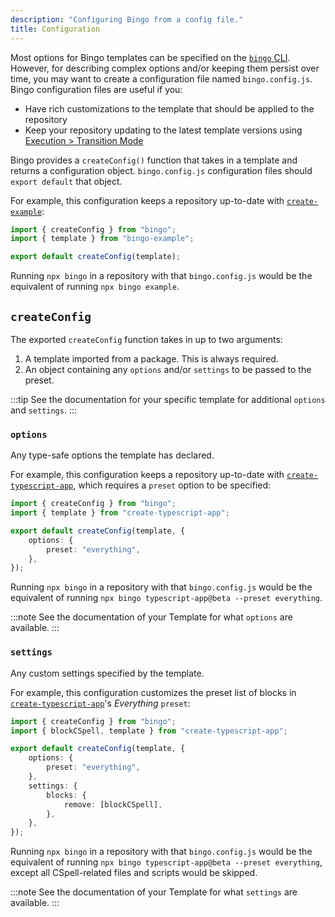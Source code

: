 ```yaml
---
description: "Configuring Bingo from a config file."
title: Configuration
---
```


Most options for Bingo templates can be specified on the [`bingo` CLI](/cli).
However, for describing complex options and/or keeping them persist over time, you may want to create a configuration file named `bingo.config.js`.
Bingo configuration files are useful if you:

- Have rich customizations to the template that should be applied to the repository
- Keep your repository updating to the latest template versions using [Execution > Transition Mode](/execution#transition-mode)

Bingo provides a `createConfig()` function that takes in a template and returns a configuration object.
`bingo.config.js` configuration files should `export default` that object.

For example, this configuration keeps a repository up-to-date with [`create-example`](https://github.com/JoshuaKGoldberg/bingo-example):

```ts title="bingo.config.js"
import { createConfig } from "bingo";
import { template } from "bingo-example";

export default createConfig(template);
```

Running `npx bingo` in a repository with that `bingo.config.js` would be the equivalent of running `npx bingo example`.

## `createConfig`

The exported `createConfig` function takes in up to two arguments:

1. A template imported from a package.
   This is always required.
2. An object containing any `options` and/or `settings` to be passed to the preset.

:::tip
See the documentation for your specific template for additional `options` and `settings`.
:::

### `options`

Any type-safe options the template has declared.

For example, this configuration keeps a repository up-to-date with [`create-typescript-app`](https://github.com/JoshuaKGoldberg/create-typescript-app), which requires a `preset` option to be specified:

```ts title="bingo.config.js"
import { createConfig } from "bingo";
import { template } from "create-typescript-app";

export default createConfig(template, {
	options: {
		preset: "everything",
	},
});
```

Running `npx bingo` in a repository with that `bingo.config.js` would be the equivalent of running `npx bingo typescript-app@beta --preset everything`.

:::note
See the documentation of your Template for what `options` are available.
:::

### `settings`

Any custom settings specified by the template.

For example, this configuration customizes the preset list of blocks in [`create-typescript-app`](https://github.com/JoshuaKGoldberg/create-typescript-app)'s _Everything_ `preset`:

```ts title="bingo.config.js"
import { createConfig } from "bingo";
import { blockCSpell, template } from "create-typescript-app";

export default createConfig(template, {
	options: {
		preset: "everything",
	},
	settings: {
		blocks: {
			remove: [blockCSpell],
		},
	},
});
```

Running `npx bingo` in a repository with that `bingo.config.js` would be the equivalent of running `npx bingo typescript-app@beta --preset everything`, except all CSpell-related files and scripts would be skipped.

:::note
See the documentation of your Template for what `settings` are available.
:::
